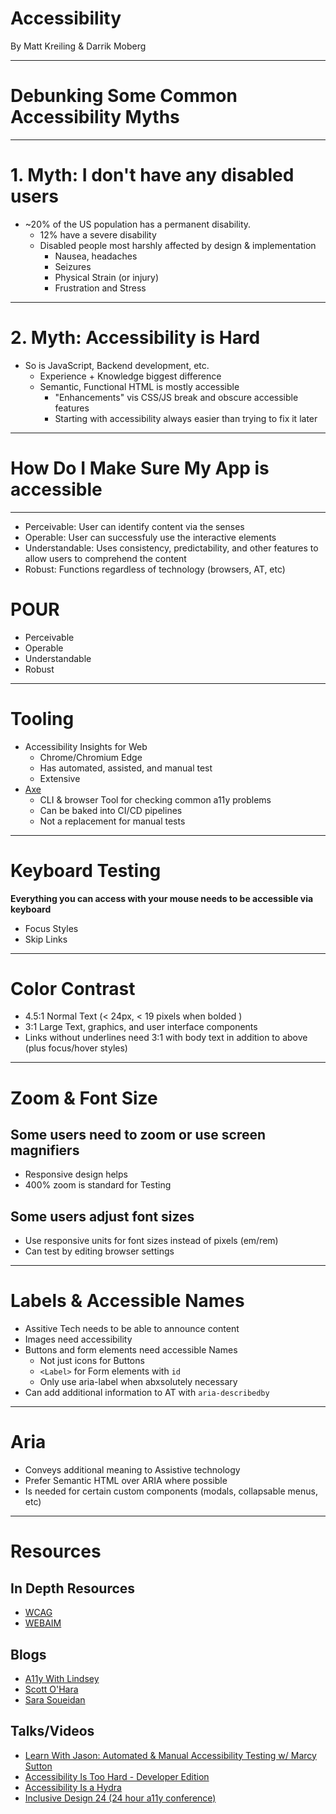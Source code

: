 

# Accessibility

By Matt Kreiling & Darrik Moberg

---

# Debunking Some Common Accessibility Myths

---

# 1. Myth: I don't have any disabled users
 - ~20% of the US population has a permanent disability.
    - 12% have a severe disability
    - Disabled people most harshly affected by design & implementation
        - Nausea, headaches
        - Seizures
        - Physical Strain (or injury)
        - Frustration and Stress

---

# 2. Myth: Accessibility is Hard
 - So is JavaScript, Backend development, etc. 
    - Experience + Knowledge biggest difference
    - Semantic, Functional HTML is mostly accessible
      - "Enhancements" vis CSS/JS break and obscure accessible features
      - Starting with accessibility always easier than trying to fix it later

---

# How Do I Make Sure My App is accessible

---


<Notes>


- Perceivable: User can identify content via the senses
- Operable: User can successfuly use the interactive elements
- Understandable: Uses consistency, predictability, and other features to allow users to comprehend the content
- Robust: Functions regardless of technology (browsers, AT, etc)


</Notes>

# POUR
  - Perceivable
  - Operable
  - Understandable
  - Robust


---

# Tooling
- Accessibility Insights for Web
   - Chrome/Chromium Edge
   - Has automated, assisted, and manual test
   - Extensive
- [Axe](https://github.com/dequelabs/axe-cli)
   - CLI & browser Tool for checking common a11y problems
   - Can be baked into CI/CD pipelines
   - Not a replacement for manual tests

---

# Keyboard Testing


<strong>Everything you can access with your mouse needs to be accessible via keyboard</strong>


- Focus Styles
- Skip Links


---

# Color Contrast

- 4.5:1 Normal Text (< 24px, < 19 pixels when bolded )
- 3:1 Large Text, graphics, and user interface components
- Links without underlines need 3:1 with body text in addition to above (plus focus/hover styles)

---



# Zoom & Font Size

## Some users need to zoom or use screen magnifiers
- Responsive design helps
- 400% zoom is standard for Testing

## Some users adjust font sizes
- Use responsive units for font sizes instead of pixels (em/rem)
- Can test by editing browser settings

---

# Labels & Accessible Names

- Assitive Tech needs to be able to announce content
- Images need accessibility
- Buttons and form elements need accessible Names
  - Not just icons for Buttons
  - `<Label>` for Form elements with `id`
  - Only use aria-label when abxsolutely necessary
- Can add additional information to AT with `aria-describedby`

---

# Aria 
- Conveys additional meaning to Assistive technology
- Prefer Semantic HTML over ARIA where possible
- Is needed for certain custom components (modals, collapsable menus, etc)

---

# Resources

## In Depth Resources
- [WCAG](https://www.w3.org/WAI/standards-guidelines/wcag/)
- [WEBAIM](https://webaim.org/)

## Blogs
- [A11y With Lindsey](https://www.a11ywithlindsey.com/)
- [Scott O'Hara](https://www.scottohara.me/)
- [Sara Soueidan](https://www.sarasoueidan.com/blog)

## Talks/Videos
- [Learn With Jason: Automated & Manual Accessibility Testing w/ Marcy Sutton](https://www.youtube.com/watch?v=IADSsClWVtA&list=PLz8Iz-Fnk_eTpvd49Sa77NiF8Uqq5Iykx)
- [Accessibility Is Too Hard - Developer Edition](https://www.youtube.com/watch?v=Hfn18nDkyi4)
- [Accessibility Is a Hydra](https://www.youtube.com/watch?v=SDdsD5AmKYA)
- [Inclusive Design 24 (24 hour a11y conference)](https://www.youtube.com/playlist?list=PLn7dsvRdQEfFd5n_h8gltIoTfzUE_zywu)
